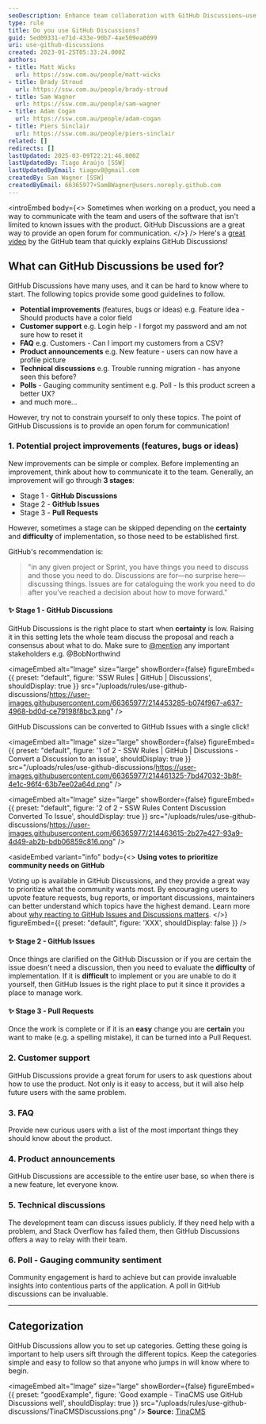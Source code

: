 ```yaml
---
seoDescription: Enhance team collaboration with GitHub Discussions—use them for feature ideas, customer support, FAQs, product announcements, and more.
type: rule
title: Do you use GitHub Discussions?
guid: 5ed09331-e71d-433e-90b7-4ae509ea0099
uri: use-github-discussions
created: 2023-01-25T05:33:24.000Z
authors:
- title: Matt Wicks
  url: https://ssw.com.au/people/matt-wicks
- title: Brady Stroud
  url: https://ssw.com.au/people/brady-stroud
- title: Sam Wagner
  url: https://ssw.com.au/people/sam-wagner
- title: Adam Cogan
  url: https://ssw.com.au/people/adam-cogan
- title: Piers Sinclair
  url: https://ssw.com.au/people/piers-sinclair
related: []
redirects: []
lastUpdated: 2025-03-09T22:21:46.000Z
lastUpdatedBy: Tiago Araújo [SSW]
lastUpdatedByEmail: tiagov8@gmail.com
createdBy: Sam Wagner [SSW]
createdByEmail: 66365977+SamBWagner@users.noreply.github.com
---
```


<introEmbed
  body={<>
Sometimes when working on a product, you need a way to communicate with the team and users of the software that isn't limited to known issues with the product. GitHub Discussions are a great way to provide an open forum for communication.
  </>}
/>
Here's a [great video](https://www.youtube.com/watch?v=bErGYN3Ljz8) by the GitHub team that quickly explains GitHub Discussions!

<youtubeEmbed url="https://www.youtube.com/embed/bErGYN3Ljz8" description="Video: What is GitHub Discussions? (40 sec)" />

## What can GitHub Discussions be used for?

GitHub Discussions have many uses, and it can be hard to know where to start. The following topics provide some good guidelines to follow.

* **Potential improvements** (features, bugs or ideas) e.g. Feature idea - Should products have a color field
* **Customer support** e.g. Login help - I forgot my password and am not sure how to reset it
* **FAQ** e.g. Customers - Can I import my customers from a CSV?
* **Product announcements** e.g. New feature - users can now have a profile picture
* **Technical discussions** e.g. Trouble running migration - has anyone seen this before?
* **Polls** - Gauging community sentiment e.g. Poll - Is this product screen a better UX?
* and much more...

However, try not to constrain yourself to only these topics. The point of GitHub Discussions is to provide an open forum for communication!

### 1. Potential project improvements (features, bugs or ideas)

New improvements can be simple or complex. Before implementing an improvement, think about how to communicate it to the team. Generally, an improvement will go through **3 stages**:

* Stage 1 - **GitHub Discussions**
* Stage 2 - **GitHub Issues**
* Stage 3 - **Pull Requests**

However, sometimes a stage can be skipped depending on the **certainty** and **difficulty** of implementation, so those need to be established first.

GitHub's recommendation is:

> "in any given project or Sprint, you have things you need to discuss and those you need to do. Discussions are for—no surprise here—discussing things. Issues are for cataloguing the work you need to do after you’ve reached a decision about how to move forward."

#### ✨ Stage 1 - GitHub Discussions

GitHub Discussions is the right place to start when **certainty** is low. Raising it in this setting lets the whole team discuss the proposal and reach a consensus about what to do. Make sure to [@mention](/when-you-use-mentions-in-a-pbi) any important stakeholders e.g. @BobNorthwind


<imageEmbed
  alt="Image"
  size="large"
  showBorder={false}
  figureEmbed={{
    preset: "default",
    figure: 'SSW Rules | GitHub | Discussions',
    shouldDisplay: true
  }}
  src="/uploads/rules/use-github-discussions/https://user-images.githubusercontent.com/66365977/214453285-b074f967-a637-4968-bd0d-ce79198f8bc3.png"
/>

GitHub Discussions can be converted to GitHub Issues with a single click!


<imageEmbed
  alt="Image"
  size="large"
  showBorder={false}
  figureEmbed={{
    preset: "default",
    figure: '1 of 2 - SSW Rules | GitHub | Discussions - Convert a Discussion to an issue',
    shouldDisplay: true
  }}
  src="/uploads/rules/use-github-discussions/https://user-images.githubusercontent.com/66365977/214461325-7bd47032-3b8f-4e1c-96f4-63b7ee02a64d.png"
/>


<imageEmbed
  alt="Image"
  size="large"
  showBorder={false}
  figureEmbed={{
    preset: "default",
    figure: '2 of 2 - SSW Rules Content Discussion Converted To Issue',
    shouldDisplay: true
  }}
  src="/uploads/rules/use-github-discussions/https://user-images.githubusercontent.com/66365977/214463615-2b27e427-93a9-4d49-ab2b-bdb06859c816.png"
/>

<asideEmbed
  variant="info"
  body={<>
    **Using votes to prioritize community needs on GitHub**

Voting up is available in GitHub Discussions, and they provide a great way to prioritize what the community wants most. By encouraging users to upvote feature requests, bug reports, or important discussions, maintainers can better understand which topics have the highest demand. Learn more about [why reacting to GitHub Issues and Discussions matters](react-to-github).
  </>}
  figureEmbed={{
    preset: "default",
    figure: 'XXX',
    shouldDisplay: false
  }}
/>

#### ✨ Stage 2 - GitHub Issues

Once things are clarified on the GitHub Discussion or if you are certain the issue doesn't need a discussion, then you need to evaluate the **difficulty** of implementation. If it is **difficult** to implement or you are unable to do it yourself, then GitHub Issues is the right place to put it since it provides a place to manage work.

#### ✨ Stage 3 - Pull Requests

Once the work is complete or if it is an **easy** change you are **certain** you want to make (e.g. a spelling mistake), it can be turned into a Pull Request.

### 2. Customer support

GitHub Discussions provide a great forum for users to ask questions about how to use the product. Not only is it easy to access, but it will also help future users with the same problem.

### 3. FAQ

Provide new curious users with a list of the most important things they should know about the product.

### 4. Product announcements

GitHub Discussions are accessible to the entire user base, so when there is a new feature, let everyone know.

### 5. Technical discussions

The development team can discuss issues publicly. If they need help with a problem, and Stack Overflow has failed them, then GitHub Discussions offers a way to relay with their team.

### 6. Poll - Gauging community sentiment

Community engagement is hard to achieve but can provide invaluable insights into contentious parts of the application. A poll in GitHub discussions can be invaluable.

---

## Categorization

GitHub Discussions allow you to set up categories. Getting these going is important to help users sift through the different topics. Keep the categories simple and easy to follow so that anyone who jumps in will know where to begin.

<imageEmbed
  alt="Image"
  size="large"
  showBorder={false}
  figureEmbed={{
    preset: "goodExample",
    figure: 'Good example - TinaCMS use GitHub Discussions well',
    shouldDisplay: true
  }}
  src="/uploads/rules/use-github-discussions/TinaCMSDiscussions.png"
/>
**Source:** [TinaCMS](https://github.com/tinacms/tinacms/discussions)
